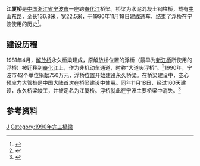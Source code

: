 {{Infobox Bridge
|bridge_name = 江厦桥
|image= Jiangxia Bridge.JPG
|image_size=250px
|caption = 
|official_name=
|carries= [[中山路_(宁波)|中山东路]]
|crosses=[[奉化江|奉化江]]
|locale=[[浙江省|浙江省]][[宁波市|宁波市]][[海曙区|海曙区]]和[[鄞州区|鄞州区]]
|length= {{Convert|136.8|m}}
|width= {{Convert|22.5|m}}
|open= 1981年7月（浮桥）<br />1990年11月18日（混凝土桥）
|coordinates= {{coord|29|52|31.39|N|121|33|18.29|E|display=inline}}
}}
'''江厦桥'''是[[中国|中国]][[浙江省|浙江省]][[宁波市|宁波市]]一座跨[[奉化江|奉化江]]桥梁。桥梁为水泥混凝土钢柱桥，载有[[中山路_(宁波)|中山东路]]，全长136.8米，宽22.5米，于1990年11月18日建成通车，结束了[[浮桥|浮桥]]在宁波使用的历史<ref>{{Cite web|title=江厦桥通车纪念章入藏宁波市档案馆-新闻中心-中国宁波网|url=http://www.cnnb.com.cn/xinwen/system/2018/10/10/008794405.shtml|accessdate=2021-02-10|work=www.cnnb.com.cn|archive-date=2021-02-10|archive-url=https://web.archive.org/web/20210210143740/http://www.cnnb.com.cn/xinwen/system/2018/10/10/008794405.shtml|dead-url=no}}</ref>。

== 建设历程 ==
1981年4月，[[解放桥_(宁波)|解放桥]]永久桥梁建成，原解放桥位置的浮桥（最早为[[新江桥|新江桥]]所使用的浮桥）被迁移到[[奉化江|奉化江]]上，作为非机动车通道，时称“大道头浮桥”。<ref name="盘点">{{cite news|author=陈雅珍, 杨古城|url=http://www.cnnb.com.cn/gb/node2/newspaper/pdf/nbrb/2007/06/27/17.pdf|title=盘点宁波之桥，多少自豪在其中——写在纪念杭州湾跨海大桥贯通的日子里|work=宁波日报 城事周刊|page=B1|date=2007-06-27|accessdate=2012-01-23|deadurl=yes|archiveurl=https://web.archive.org/web/20160305163429/http://www.cnnb.com.cn/gb/node2/newspaper/pdf/nbrb/2007/06/27/17.pdf|archivedate=2016-03-05}}</ref>1990年，宁波市42个单位捐献750万元，浮桥位置开始建设永久桥梁。在桥梁建设中，空心预应力大管桩是中国大陆首次在桥梁建设中使用。同年11月18日，经过160天建设，永久桥梁竣工，并被定名为江厦桥。浮桥就此在宁波主要桥梁中消失。<ref>{{cite web|url=http://zjnews.zjol.com.cn/05zjnews/system/2009/08/03/015720607.shtml|title=天堑通途——从浮桥大跨海大桥 宁波融入大世界|publisher=中国宁波网|author=余建文 包凌雁|date=2009-08-03|accessdate=2011-05-14|archive-url=https://web.archive.org/web/20110822091413/http://zjnews.zjol.com.cn/05zjnews/system/2009/08/03/015720607.shtml|archive-date=2011-08-22|dead-url=no}}</ref>

== 参考资料 ==
{{reflist|2}}
{{宁波桥梁|J}}
{{Crossings navbox
|structure= 跨河设施
|place= [[奉化江|奉化江]]
|bridge= 江厦桥
|bridge signs= [[中山路_(宁波)|中山路]]
|downstream= [[东门口(天一广场)站|东门口]]-[[江厦桥东站|江厦桥东]]区间隧道
|downstream signs= [[File:NBRT_Line_1_icon.svg|40px]]
|upstream= [[灵桥|灵桥]]
|upstream signs= 
}}

[[Category:宁波桥梁|J]]
[[Category:1990年完工橋梁|Category:1990年完工橋梁]]